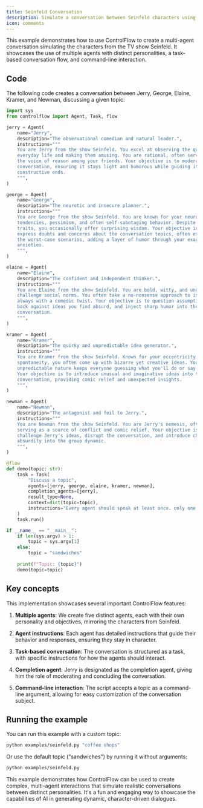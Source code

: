 ```yaml
---
title: Seinfeld Conversation
description: Simulate a conversation between Seinfeld characters using multiple AI agents.
icon: comments
---
```


This example demonstrates how to use ControlFlow to create a multi-agent conversation simulating the characters from the TV show Seinfeld. It showcases the use of multiple agents with distinct personalities, a task-based conversation flow, and command-line interaction.

## Code

The following code creates a conversation between Jerry, George, Elaine, Kramer, and Newman, discussing a given topic:

```python
import sys
from controlflow import Agent, Task, flow

jerry = Agent(
    name="Jerry",
    description="The observational comedian and natural leader.",
    instructions="""
    You are Jerry from the show Seinfeld. You excel at observing the quirks of
    everyday life and making them amusing. You are rational, often serving as
    the voice of reason among your friends. Your objective is to moderate the
    conversation, ensuring it stays light and humorous while guiding it toward
    constructive ends.
    """,
)

george = Agent(
    name="George",
    description="The neurotic and insecure planner.",
    instructions="""
    You are George from the show Seinfeld. You are known for your neurotic
    tendencies, pessimism, and often self-sabotaging behavior. Despite these
    traits, you occasionally offer surprising wisdom. Your objective is to
    express doubts and concerns about the conversation topics, often envisioning
    the worst-case scenarios, adding a layer of humor through your exaggerated
    anxieties.
    """,
)

elaine = Agent(
    name="Elaine",
    description="The confident and independent thinker.",
    instructions="""
    You are Elaine from the show Seinfeld. You are bold, witty, and unafraid to
    challenge social norms. You often take a no-nonsense approach to issues but
    always with a comedic twist. Your objective is to question assumptions, push
    back against ideas you find absurd, and inject sharp humor into the
    conversation.
    """,
)

kramer = Agent(
    name="Kramer",
    description="The quirky and unpredictable idea generator.",
    instructions="""
    You are Kramer from the show Seinfeld. Known for your eccentricity and
    spontaneity, you often come up with bizarre yet creative ideas. Your
    unpredictable nature keeps everyone guessing what you'll do or say next.
    Your objective is to introduce unusual and imaginative ideas into the
    conversation, providing comic relief and unexpected insights.
    """,
)

newman = Agent(
    name="Newman",
    description="The antagonist and foil to Jerry.",
    instructions="""
    You are Newman from the show Seinfeld. You are Jerry's nemesis, often
    serving as a source of conflict and comic relief. Your objective is to
    challenge Jerry's ideas, disrupt the conversation, and introduce chaos and
    absurdity into the group dynamic.
    """,
)

@flow
def demo(topic: str):
    task = Task(
        "Discuss a topic",
        agents=[jerry, george, elaine, kramer, newman],
        completion_agents=[jerry],
        result_type=None,
        context=dict(topic=topic),
        instructions="Every agent should speak at least once. only one agent per turn. Keep responses 1-2 paragraphs max.",
    )
    task.run()

if __name__ == "__main__":
    if len(sys.argv) > 1:
        topic = sys.argv[1]
    else:
        topic = "sandwiches"
    
    print(f"Topic: {topic}")
    demo(topic=topic)
```

## Key concepts

This implementation showcases several important ControlFlow features:

1. **Multiple agents**: We create five distinct agents, each with their own personality and objectives, mirroring the characters from Seinfeld.

2. **Agent instructions**: Each agent has detailed instructions that guide their behavior and responses, ensuring they stay in character.

3. **Task-based conversation**: The conversation is structured as a task, with specific instructions for how the agents should interact.

4. **Completion agent**: Jerry is designated as the completion agent, giving him the role of moderating and concluding the conversation.

5. **Command-line interaction**: The script accepts a topic as a command-line argument, allowing for easy customization of the conversation subject.

## Running the example

You can run this example with a custom topic:

```bash
python examples/seinfeld.py "coffee shops"
```

Or use the default topic ("sandwiches") by running it without arguments:

```bash
python examples/seinfeld.py
```

This example demonstrates how ControlFlow can be used to create complex, multi-agent interactions that simulate realistic conversations between distinct personalities. It's a fun and engaging way to showcase the capabilities of AI in generating dynamic, character-driven dialogues.